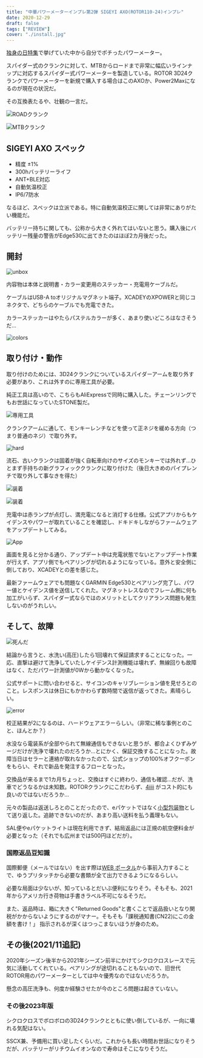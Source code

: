 ```yaml
---
title: "中華パワーメーターインプレ第2弾 SIGEYI AXO(ROTOR110-24)インプレ"
date: 2020-12-29
draft: false
tags: ["REVIEW"]
cover: "./install.jpg"
---
```


[独身の日特集](https://blog.gensobunya.net/post/2020/11/2020_singleday/)で挙げていた中から自分でポチったパワーメーター。

<LinkBox url="https://s.click.aliexpress.com/e/_9JzEFV" />

スパイダー式のクランクに対して、MTBからロードまで非常に幅広いラインナップに対応するスパイダー式パワーメーターを製造している。ROTOR 3D24クランクでパワーメーターを新規で購入する場合はこのAXOか、Power2Maxになるのが現在の状況だ。

その互換表たるや、壮観の一言だ。

![ROADクランク](./compatibility_r.webp)

![MTBクランク](./compatibility_m.webp)

## SIGEYI AXO スペック

- 精度 ±1%
- 300hバッテリーライフ
- ANT+BLE対応
- 自動気温校正
- IP6/7防水

なるほど、スペックは立派である。特に自動気温校正に関しては非常にありがたい機能だ。

バッテリー持ちに関しても、公称から大きく外れてはいないと思う。購入後にバッテリー残量の警告がEdge530に出てきたのはほぼ2カ月後だった。

## 開封

![unbox](./unbox.jpg)

内容物は本体と説明書・カラー変更用のステッカー・充電用ケーブルだ。

ケーブルはUSB-A toオリジナルマグネット端子。XCADEYのXPOWERと同じコネクタで、どちらのケーブルでも充電できた。

カラーステッカーはやたらパステルカラーが多く、あまり使いどころはなさそうだ…

![colors](./sticker.jpg)

## 取り付け・動作

取り付けのためには、3D24クランクについているスパイダーアームを取り外す必要があり、これは外すのに専用工具が必要。

純正工具は高いので、こちらもAliExpressで同時に購入した。チェーンリングでもお世話になっていたSTONE製だ。

<LinkBox url="https://s.click.aliexpress.com/e/_AaNY6r" />

![専用工具](./stone_remover.jpg)

クランクアームに通して、モンキーレンチなどを使って正ネジを緩める方向（つまり普通のネジ）で取り外す。

![hard](./power_remove.jpg)

流石、古いクランクは固着が強く自転車向けのサイズのモンキーでは外れず…ひとまず手持ちの新グラフィッククランクに取り付けた（後日大きめのパイプレンチで取り外して事なきを得た）

![装着](./install.jpg)

![装着](./install_cmplt.jpg)

充電中は赤ランプが点灯し、満充電になると消灯する仕様。公式アプリからもケイデンスやパワーが取れていることを確認し、ドキドキしながらファームウェアをアップデートしてみる。

![App](./update.png)

画面を見ると分かる通り、アップデート中は充電状態でないとアップデート作業が行えず、アプリ側でもペアリングが切れるようになっている。意外と安全側に倒しており、XCADEYとの差を感じた。

最新ファームウェアでも問題なくGARMIN Edge530とペアリング完了し、パワー値とケイデンス値を送信してくれた。マグネットレスなのでフレーム側に何も加工がいらず、スパイダー式ならではのメリットとしてクリアランス問題も発生しないのがうれしい。

## そして、故障

![死んだ](./dead.png)

結論から言うと、水洗い(高圧)したら1回壊れて保証請求することになった。一応、直撃は避けて洗浄していたしケイデンス計測機能は壊れず、無線回りも故障はなく、ただパワー計測値が0Wから動かなくなった。

公式サポートに問い合わせると、サイコンのキャリブレーション値を見せろとのこと。レスポンスは休日にもかかわらず数時間で返信が返ってきた。素晴らしい。

![error](./error_code.jpg)

校正結果が2になるのは、ハードウェアエラーらしい。（非常に稀な事例とのこと、ほんとか？）

水没なら電装系が全部やられて無線通信もできないと思うが、都合よくひずみゲージだけが洗浄で壊れたのだろうか…とにかく、保証交換することになった。故障当日はセラーと連絡が取れなかったので、公式ショップの100%オフクーポンをもらい、それで新品を発注するフローとなった。

交換品が来るまで1カ月ちょっと、交換はすぐに終わり、通信も確認…だが、洗車でどうなるかは未知数。ROTORクランクにこだわらず、[4iiii](https://amzn.to/3pxgjo2) がコスト的にも良いのではないだろうか…

<LinkBox isAmazonLink url="https://www.amazon.co.jp/dp/B07ZMF12T9/" />

元々の製品は返送しろとのことだったので、eパケットではなく[小型包装物](https://www.post.japanpost.jp/int/service/small_packing.html)として送り返した。追跡できないのだが、あまり高い送料を払う義理もない。

SAL便やeパケットライトは現在利用できず、結局返品には正規の航空便料金が必要となった（それでも広州までは500円ほどだが）。

### 国際返品豆知識

国際郵便（メールではない）を出す際は[WEB ポータル](https://www.int-mypage.post.japanpost.jp/mypage/M010000.do)から事前入力することで、ゆうプリタッチから必要な書類が全て出力できるようになるらしい。

必要な局面は少ないが、知っているとだいぶ便利になりそう。そもそも、2021年からアメリカ行き荷物は手書きラベル不可になるそうだ。

また、返品時は、箱に大きく"Returned Goods"と書くことで返品扱いとなり関税がかからないようにするのがマナー。そもそも「課税通知書(CN22)にこの金額を書け！」
指示されるが深くはつっこまないほうが身のため。

## その後(2021/11追記)

2020年シーズン後半から2021年シーズン前半にかけてシクロクロスレースで元気に活動してくれている。ペアリングが途切れることもないので、旧世代ROTOR用のパワーメーターとしては中々優秀なのではないだろうか。

懸念の高圧洗浄も、何度か経験させたが今のところ問題は起きていない。

<LinkBox url="https://s.click.aliexpress.com/e/_DlHHph9" />

### その後2023年版

シクロクロスでボロボロの3D24クランクとともに使い倒しているが、一向に壊れる気配はない。

SSCX兼、予備用に買い足したくらいだ。これからも長い時間お世話になりそうだが、バッテリーがリチウムイオンなので寿命はそこになりそうだ。
